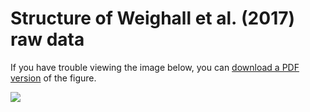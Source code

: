 # Structure of Weighall et al. (2017) raw data {#sec-datastruct}

If you have trouble viewing the image below, you can [download a PDF version](img/database/data-raw.pdf) of the figure.

![](img/database/data-raw.png){#fig-datastructure}
